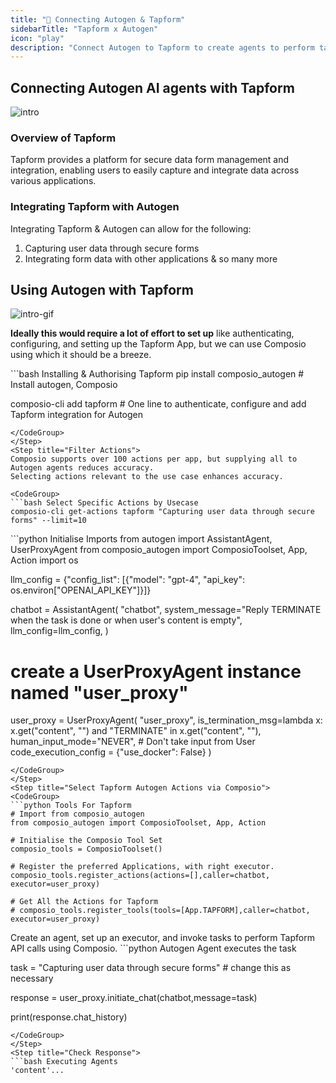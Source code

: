 ```yaml
---
title: "🚀 Connecting Autogen & Tapform"
sidebarTitle: "Tapform x Autogen"
icon: "play"
description: "Connect Autogen to Tapform to create agents to perform tasks using natural language"
---
```


## Connecting Autogen AI agents with Tapform
![intro](/media/intro.jpg)

### Overview of Tapform

Tapform provides a platform for secure data form management and integration, enabling users to easily capture and integrate data across various applications.

### Integrating Tapform with Autogen

Integrating Tapform & Autogen can allow for the following:

1. Capturing user data through secure forms
2. Integrating form data with other applications
& so many more

## Using Autogen with Tapform
![intro-gif](/media/intro.gif)
<Steps>
<Step title="Setting Up the Environment">

**Ideally this would require a lot of effort to set up** like authenticating, configuring, and setting up the Tapform App, but we can use Composio using which it should be a breeze.

<CodeGroup>
```bash Installing & Authorising Tapform
pip install composio_autogen # Install autogen, Composio 

composio-cli add tapform # One line to authenticate, configure and add Tapform integration for Autogen
```
</CodeGroup>
</Step>
<Step title="Filter Actions">
Composio supports over 100 actions per app, but supplying all to Autogen agents reduces accuracy.
Selecting actions relevant to the use case enhances accuracy.

<CodeGroup>
```bash Select Specific Actions by Usecase
composio-cli get-actions tapform "Capturing user data through secure forms" --limit=10
```
</CodeGroup>

</Step>
<Step title="Import Base Packages">

<CodeGroup>
```python Initialise Imports
from autogen import AssistantAgent, UserProxyAgent
from composio_autogen import ComposioToolset, App, Action
import os

llm_config = {"config_list": [{"model": "gpt-4", "api_key": os.environ["OPENAI_API_KEY"]}]}

chatbot = AssistantAgent(
    "chatbot",
    system_message="Reply TERMINATE when the task is done or when user's content is empty",
    llm_config=llm_config,
)

# create a UserProxyAgent instance named "user_proxy"
user_proxy = UserProxyAgent(
    "user_proxy",
    is_termination_msg=lambda x: x.get("content", "") and "TERMINATE" in x.get("content", ""),
    human_input_mode="NEVER", # Don't take input from User
    code_execution_config = {"use_docker": False}
)
```
</CodeGroup>
</Step>
<Step title="Select Tapform Autogen Actions via Composio">
<CodeGroup>
```python Tools For Tapform
# Import from composio_autogen
from composio_autogen import ComposioToolset, App, Action

# Initialise the Composio Tool Set
composio_tools = ComposioToolset()

# Register the preferred Applications, with right executor. 
composio_tools.register_actions(actions=[],caller=chatbot, executor=user_proxy)

# Get All the Actions for Tapform
# composio_tools.register_tools(tools=[App.TAPFORM],caller=chatbot, executor=user_proxy) 
```
</CodeGroup>
</Step>
<Step title="Execute the Agent">
Create an agent, set up an executor, and invoke tasks to perform Tapform API calls using Composio. 
<CodeGroup>
```python Autogen Agent executes the task

task = "Capturing user data through secure forms" # change this as necessary

response = user_proxy.initiate_chat(chatbot,message=task)

print(response.chat_history)
```
</CodeGroup>
</Step>
<Step title="Check Response">
```bash Executing Agents
'content'...
```
</Step>
</Steps>
